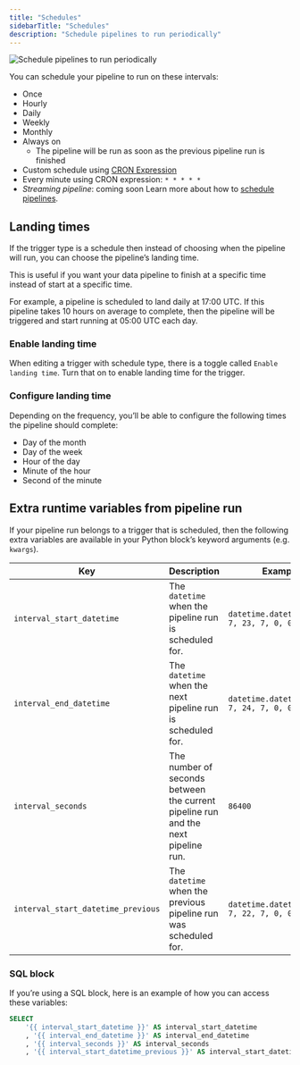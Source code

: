 ```yaml
---
title: "Schedules"
sidebarTitle: "Schedules"
description: "Schedule pipelines to run periodically"
---
```


<Frame>
    <img
        alt="Schedule pipelines to run periodically"
        src="https://media.tenor.com/lyU9j2EckEUAAAAd/running-out-of-time-no-time.gif"
    />
</Frame>

You can schedule your pipeline to run on these intervals:

- Once
- Hourly
- Daily
- Weekly
- Monthly
- Always on
    - The pipeline will be run as soon as the previous pipeline run is finished
- Custom schedule using
  [CRON Expression](https://en.wikipedia.org/wiki/Cron#CRON_expression)
- Every minute using CRON expression: `* * * * *`
- _Streaming pipeline_: coming soon
Learn more about how to
[schedule pipelines](/design/data-pipeline-management#create-trigger).

## Landing times

If the trigger type is a schedule then instead of choosing when the pipeline will run,
you can choose the pipeline’s landing time.

This is useful if you want your data pipeline to finish at a specific time instead of start at
a specific time.

For example, a pipeline is scheduled to land daily at 17:00 UTC.
If this pipeline takes 10 hours on average to complete, then the pipeline will be triggered and
start running at 05:00 UTC each day.

### Enable landing time

When editing a trigger with schedule type, there is a toggle called `Enable landing time`.
Turn that on to enable landing time for the trigger.

### Configure landing time

Depending on the frequency, you’ll be able to configure the following times the pipeline
should complete:

- Day of the month
- Day of the week
- Hour of the day
- Minute of the hour
- Second of the minute

## Extra runtime variables from pipeline run

If your pipeline run belongs to a trigger that is scheduled, then the following extra
variables are available in your Python block’s keyword arguments (e.g. `kwargs`).

| Key | Description | Example |
| --- | --- | --- |
| `interval_start_datetime` | The `datetime` when the pipeline run is scheduled for. | `datetime.datetime(2023, 7, 23, 7, 0, 0, 0)` |
| `interval_end_datetime` | The `datetime` when the next pipeline run is scheduled for. | `datetime.datetime(2023, 7, 24, 7, 0, 0, 0)` |
| `interval_seconds` | The number of seconds between the current pipeline run and the next pipeline run. | `86400` |
| `interval_start_datetime_previous` | The `datetime` when the previous pipeline run was scheduled for. | `datetime.datetime(2023, 7, 22, 7, 0, 0, 0)` |

### SQL block

If you’re using a SQL block, here is an example of how you can access these variables:

```sql
SELECT
    '{{ interval_start_datetime }}' AS interval_start_datetime
    , '{{ interval_end_datetime }}' AS interval_end_datetime
    , '{{ interval_seconds }}' AS interval_seconds
    , '{{ interval_start_datetime_previous }}' AS interval_start_datetime_previous
```

